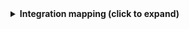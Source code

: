 <details>

<summary><b>Integration mapping (click to expand)</b></summary>

```yaml showLineNumbers
resources:
  - kind: folder
    selector:
      query: "true" # JQ boolean query. If evaluated to false - skip syncing the object.
      folders: # Specify the repositories and folders to include under this relative path.
        - path: "apps/" # Relative path to the folders within the repositories.
          repos: # List of repositories to include folders from.
            - backend-service
            - frontend-service
    port:
      entity:
        mappings:
          identifier: .folder.name
          title: .folder.name
          blueprint: '"service"'
          properties:
            url: >-
              .repo.web_url + "/tree/" + .repo.default_branch  + "/" +
              .folder.path
            description: .repo.description
            namespace: .repo.namespace.name
            full_path: .repo.path_with_namespace + "/" + folder.path
            language: .repo.__languages | to_entries | max_by(.value) | .key
            readme: file://README.md
```

</details>
